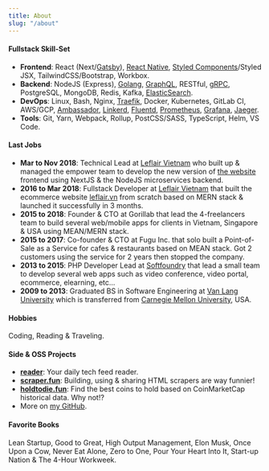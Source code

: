 ---
title: About
slug: "/about"
---

#### Fullstack Skill-Set

- **Frontend**: React (Next/<u>Gatsby</u>), <u>React Native</u>, <u>Styled Components</u>/Styled JSX, TailwindCSS/Bootstrap, Workbox.
- **Backend**: NodeJS (Express), <u>Golang</u>, <u>GraphQL</u>, RESTful, <u>gRPC</u>, PostgreSQL, MongoDB, Redis, Kafka, <u>ElasticSearch</u>.
- **DevOps**: Linux, Bash, Nginx, <u>Traefik</u>, Docker, Kubernetes, GitLab CI, AWS/GCP, <u>Ambassador</u>, <u>Linkerd</u>, <u>Fluentd</u>, <u>Prometheus</u>, <u>Grafana</u>, <u>Jaeger</u>.
- **Tools**: Git, Yarn, Webpack, Rollup, PostCSS/SASS, TypeScript, Helm, VS Code.

#### Last Jobs

- **Mar to Nov 2018**: Technical Lead at [Leflair Vietnam](https://leflair.vn) who built up & managed the empower team to develop the new version of [the website](https://leflair.vn) frontend using NextJS & the NodeJS microservices backend.
- **2016 to Mar 2018**: Fullstack Developer at [Leflair Vietnam](https://leflair.vn) that built the ecommerce website [leflair.vn](https://leflair.vn) from scratch based on MERN stack & launched it successfully in 3 months.
- **2015 to 2018**: Founder & CTO at Gorillab that lead the 4-freelancers team to build several web/mobile apps for clients in Vietnam, Singapore & USA using MEAN/MERN stack.
- **2015 to 2017**: Co-founder & CTO at Fugu Inc. that solo built a Point-of-Sale as a Service for cafes & restaurants based on MEAN stack. Got 2 customers using the service for 2 years then stopped the company.
- **2013 to 2015**: PHP Developer Lead at [Softfoundry](http://www.softfoundry.com) that lead a small team to develop several web apps such as video conference, video portal, ecommerce, elearning, etc...
- **2009 to 2013**: Graduated BS in Software Engineering at [Van Lang University](http://www.vanlanguni.edu.vn/) which is transferred from [Carnegie Mellon University](https://cmu.edu), USA.

#### Hobbies

Coding, Reading & Traveling.

#### Side & OSS Projects

- [**reader**](https://github.com/gorillab/reader): Your daily tech feed reader.
- [**scraper.fun**](https://github.com/phatpham9/scraper.fun): Building, using & sharing HTML scrapers are way funnier!
- [**holdtodie.fun**](https://github.com/phatpham9/holdtodie.fun): Find the best coins to hold based on CoinMarketCap historical data. Why not!?
- More on [my GitHub](https://github.com/phatpham9).

#### Favorite Books

Lean Startup, Good to Great, High Output Management, Elon Musk, Once Upon a Cow, Never Eat Alone, Zero to One, Pour Your Heart Into It, Start-up Nation & The 4-Hour Workweek.
